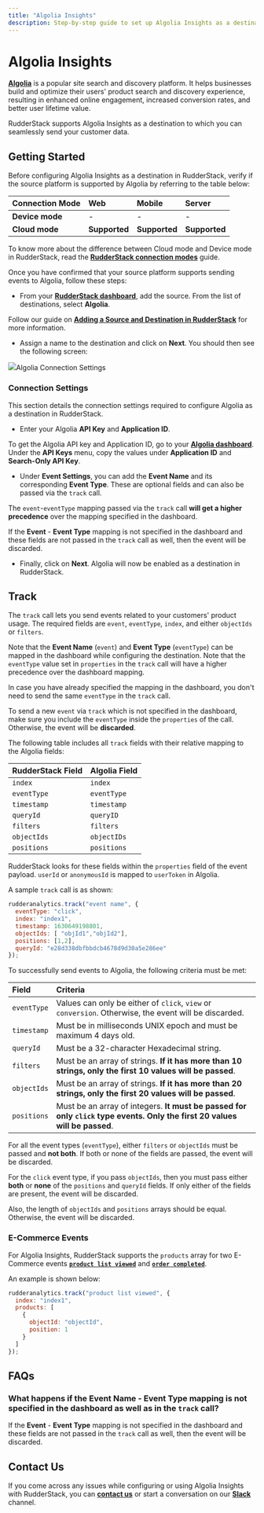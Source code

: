 ```yaml
---
title: "Algolia Insights"
description: Step-by-step guide to set up Algolia Insights as a destination in RudderStack.
---
```


# Algolia Insights

[**Algolia**](https://www.algolia.com/) is a popular site search and discovery platform. It helps businesses build and optimize their users' product search and discovery experience, resulting in enhanced online engagement, increased conversion rates, and better user lifetime value.

RudderStack supports Algolia Insights as a destination to which you can seamlessly send your customer data.

## Getting Started

Before configuring Algolia Insights as a destination in RudderStack, verify if the source platform is supported by Algolia by referring to the table below:

| **Connection Mode** | **Web** | **Mobile** | **Server** |
| :--- | :--- | :--- | :--- |
| **Device mode** | - | - | - |
| **Cloud mode** | **Supported** | **Supported** | **Supported** |

<div class="infoBlock">

To know more about the difference between Cloud mode and Device mode in RudderStack, read the [**RudderStack connection modes**](https://rudderstack.com/docs/get-started/rudderstack-connection-modes/) guide.
</div>

Once you have confirmed that your source platform supports sending events to Algolia, follow these steps:

* From your [**RudderStack dashboard**](https://app.rudderstack.com/), add the source. From the list of destinations, select **Algolia**.

<div class="infoBlock">

Follow our guide on [**Adding a Source and Destination in RudderStack**](https://rudderstack.com/docs/connections/adding-source-and-destination-rudderstack/) for more information.
</div>

* Assign a name to the destination and click on **Next**. You should then see the following screen:

<img src="../../../../images/assets/Algolia.png"/><span class="imageTitle">Algolia Connection Settings</span>

### Connection Settings

This section details the connection settings required to configure Algolia as a destination in RudderStack.

* Enter your Algolia **API Key** and **Application ID**.

<div class="infoBlock">

To get the Algolia API key and Application ID, go to your [**Algolia dashboard**](https://www.algolia.com/apps/). Under the **API Keys** menu, copy the values under **Application ID** and **Search-Only API Key**.
</div>

* Under **Event Settings**, you can add the **Event Name** and its corresponding **Event Type**. These are optional fields and can also be passed via the `track` call. 

<div class="infoBlock">

The `event`-`eventType` mapping passed via the `track` call **will get a higher precedence** over the mapping specified in the dashboard.
</div>

<div class="warningBlock">

If the **Event** - **Event Type** mapping is not specified in the dashboard and these fields are not passed in the `track` call as well, then the event will be discarded.
</div>

* Finally, click on **Next**. Algolia will now be enabled as a destination in RudderStack.

## Track

The `track` call lets you send events related to your customers' product usage. The required fields are `event`, `eventType`, `index`, and either `objectIds` or `filters`.

Note that the **Event Name** \(`event`\) and **Event Type** \(`eventType`\) can be mapped in the dashboard while configuring the destination. Note that the `eventType` value set in `properties` in the `track` call will have a higher precedence over the dashboard mapping.

<div class="infoBlock">

In case you have already specified the mapping in the dashboard, you don't need to send the same `eventType` in the `track` call.
</div>

<div class="warningBlock">

To send a new `event` via `track` which is not specified in the dashboard, make sure you include the `eventType` inside the `properties` of the call. Otherwise, the event will be **discarded**.
</div>

The following table includes all `track` fields with their relative mapping to the Algolia fields:

| **RudderStack Field** | **Algolia Field** |
| :--- | :--- |
| `index` | `index` |
| `eventType` | `eventType` |
| `timestamp` | `timestamp` |
| `queryId` | `queryID` |
| `filters` | `filters` |
| `objectIds` | `objectIDs` |
| `positions` | `positions` |

<div class="infoBlock">

RudderStack looks for these fields within the `properties` field of the event payload. `userId` or `anonymousId` is mapped to `userToken` in Algolia.
</div>

A sample `track` call is as shown:

```javascript
rudderanalytics.track("event name", {
  eventType: "click",  
  index: "index1",
  timestamp: 1630649198801,
  objectIds: [ "objId1","objId2"],
  positions: [1,2],
  queryId: "e28d338dbfbbdcb4678d9d30a5e286ee"
});
```

To successfully send events to Algolia, the following criteria must be met:

| **Field** | **Criteria** |
| :--- | :--- |
| `eventType` | Values can only be  either of `click`, `view` or `conversion`. Otherwise, the event will be discarded. |
| `timestamp` | Must be in milliseconds UNIX epoch and must be maximum 4 days old. |
| `queryId` | Must be a 32-character Hexadecimal string. |
| `filters` | Must be an array of strings. **If it has more than 10 strings, only the first 10 values will be passed**. |
| `objectIds` | Must be an array of strings. **If it has more than 20 strings, only the first 20 values will be passed**. |
| `positions` | Must be an array of integers. **It must be passed for only `click` type events. Only the first 20 values will be passed**. |

<div class="infoBlock">

For all the event types \(`eventType`\), either `filters` or `objectIds` must be passed and **not both**. If both or none of the fields are passed, the event will be discarded.
</div>

<div class="infoBlock">

For the `click` event type, if you pass `objectIds`, then you must pass either **both** or **none** of the `positions` and `queryId` fields. If only either of the fields are present, the event will be discarded.

Also, the length of `objectIds` and `positions` arrays should be equal. Otherwise, the event will be discarded.
</div>

### E-Commerce Events

For Algolia Insights, RudderStack supports the `products` array for two E-Commerce events [**`product list viewed`**](https://rudderstack.com/docs/rudderstack-api/api-specification/rudderstack-ecommerce-events-specification/browsing#product-list-viewed) and [**`order completed`**](https://rudderstack.com/docs/rudderstack-api/api-specification/rudderstack-ecommerce-events-specification/ordering#order-completed).

An example is shown below:

```javascript
rudderanalytics.track("product list viewed", {
  index: "index1",
  products: [
    {
      objectId: "objectId",
      position: 1
    }
  ]
});
```

## FAQs

### What happens if the Event Name - Event Type mapping is not specified in the dashboard as well as in the `track` call?

If the **Event** - **Event Type** mapping is not specified in the dashboard and these fields are not passed in the `track` call as well, then the event will be discarded.

## Contact Us

If you come across any issues while configuring or using Algolia Insights with RudderStack, you can [**contact us**](mailto:%20docs@rudderstack.com) or start a conversation on our [**Slack**](https://resources.rudderstack.com/join-rudderstack-slack) channel.
